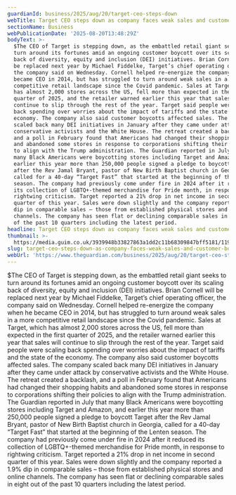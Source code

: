 ```yaml
---
guardianId: business/2025/aug/20/target-ceo-steps-down
webTitle: Target CEO steps down as company faces weak sales and customer boycott
sectionName: Business
webPublicationDate: '2025-08-20T13:48:29Z'
bodyText: >-
  $The CEO of Target is stepping down, as the embattled retail giant seeks to
  turn around its fortunes amid an ongoing customer boycott over its scaling
  back of diversity, equity and inclusion (DEI) initiatives. Brian Cornell will
  be replaced next year by Michael Fiddelke, Target’s chief operating officer,
  the company said on Wednesday. Cornell helped re-energize the company when he
  became CEO in 2014, but has struggled to turn around weak sales in a more
  competitive retail landscape since the Covid pandemic. Sales at Target, which
  has almost 2,000 stores across the US, fell more than expected in the first
  quarter of 2025, and the retailer warned earlier this year that sales will
  continue to slip through the rest of the year. Target said people were scaling
  back spending over worries about the impact of tariffs and the state of the
  economy. The company also said customer boycotts affected sales. The company
  scaled back many DEI initiatives in January after they came under attack by
  conservative activists and the White House. The retreat created a backlash,
  and a poll in February found that Americans had changed their shopping habits
  and abandoned some stores in response to corporations shifting their policies
  to align with the Trump administration. The Guardian reported in July that
  many Black Americans were boycotting stores including Target and Amazon, and
  earlier this year more than 250,000 people signed a pledge to boycott Target
  after the Rev Jamal Bryant, pastor of New Birth Baptist church in Georgia,
  called for a 40-day “Target Fast” that started at the beginning of the Lenten
  season. The company had previously come under fire in 2024 after it reduced
  its collection of LGBTQ+-themed merchandise for Pride month, in response to
  rightwing criticism. Target reported a 21% drop in net income in second
  quarter of this year. Sales were down slightly and the company reported a 1.9%
  dip in comparable sales – those from established physical stores and online
  channels. The company has seen flat or declining comparable sales in eight out
  of the past 10 quarters including the latest period.
headline: Target CEO steps down as company faces weak sales and customer boycott
thumbnail: >-
  https://media.guim.co.uk/3939948b33827863a1dd2c11b68309847bff5181/119_102_1724_1379/500.jpg
slug: target-ceo-steps-down-as-company-faces-weak-sales-and-customer-boycott
webUrl: 'https://www.theguardian.com/business/2025/aug/20/target-ceo-steps-down'
---
```

$The CEO of Target is stepping down, as the embattled retail giant seeks to turn around its fortunes amid an ongoing customer boycott over its scaling back of diversity, equity and inclusion (DEI) initiatives. Brian Cornell will be replaced next year by Michael Fiddelke, Target’s chief operating officer, the company said on Wednesday. Cornell helped re-energize the company when he became CEO in 2014, but has struggled to turn around weak sales in a more competitive retail landscape since the Covid pandemic. Sales at Target, which has almost 2,000 stores across the US, fell more than expected in the first quarter of 2025, and the retailer warned earlier this year that sales will continue to slip through the rest of the year. Target said people were scaling back spending over worries about the impact of tariffs and the state of the economy. The company also said customer boycotts affected sales. The company scaled back many DEI initiatives in January after they came under attack by conservative activists and the White House. The retreat created a backlash, and a poll in February found that Americans had changed their shopping habits and abandoned some stores in response to corporations shifting their policies to align with the Trump administration. The Guardian reported in July that many Black Americans were boycotting stores including Target and Amazon, and earlier this year more than 250,000 people signed a pledge to boycott Target after the Rev Jamal Bryant, pastor of New Birth Baptist church in Georgia, called for a 40-day “Target Fast” that started at the beginning of the Lenten season. The company had previously come under fire in 2024 after it reduced its collection of LGBTQ+-themed merchandise for Pride month, in response to rightwing criticism. Target reported a 21% drop in net income in second quarter of this year. Sales were down slightly and the company reported a 1.9% dip in comparable sales – those from established physical stores and online channels. The company has seen flat or declining comparable sales in eight out of the past 10 quarters including the latest period.
